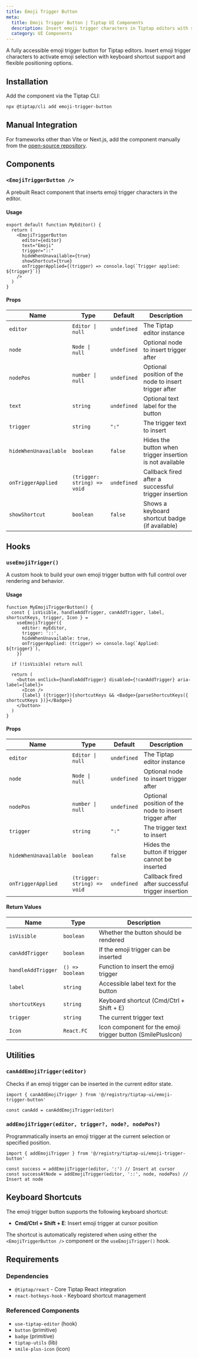 ```yaml
---
title: Emoji Trigger Button
meta:
  title: Emoji Trigger Button | Tiptap UI Components
  description: Insert emoji trigger characters in Tiptap editors with smart positioning, customizable triggers, keyboard shortcuts, and accessibility support.
  category: UI Components
---
```



A fully accessible emoji trigger button for Tiptap editors. Insert emoji trigger characters to activate emoji selection with keyboard shortcut support and flexible positioning options.

<CodeDemo isScrollable src="https://template.tiptap.dev/preview/tiptap-ui/emoji-trigger-button" />

## Installation

Add the component via the Tiptap CLI:

```bash
npx @tiptap/cli add emoji-trigger-button
```

## Manual Integration

For frameworks other than Vite or Next.js, add the component manually from the [open-source repository](https://github.com/ueberdosis/tiptap-ui-components/tree/main/apps/web/src/components/tiptap-ui/code-block-button).

## Components

### `<EmojiTriggerButton />`

A prebuilt React component that inserts emoji trigger characters in the editor.

#### Usage

```tsx
export default function MyEditor() {
  return (
    <EmojiTriggerButton
      editor={editor}
      text="Emoji"
      trigger="::"
      hideWhenUnavailable={true}
      showShortcut={true}
      onTriggerApplied={(trigger) => console.log(`Trigger applied: ${trigger}`)}
    />
  )
}
```

#### Props

| Name                  | Type                        | Default     | Description                                              |
| --------------------- | --------------------------- | ----------- | -------------------------------------------------------- |
| `editor`              | `Editor \| null`            | `undefined` | The Tiptap editor instance                               |
| `node`                | `Node \| null`              | `undefined` | Optional node to insert trigger after                    |
| `nodePos`             | `number \| null`            | `undefined` | Optional position of the node to insert trigger after    |
| `text`                | `string`                    | `undefined` | Optional text label for the button                       |
| `trigger`             | `string`                    | `":"`       | The trigger text to insert                               |
| `hideWhenUnavailable` | `boolean`                   | `false`     | Hides the button when trigger insertion is not available |
| `onTriggerApplied`    | `(trigger: string) => void` | `undefined` | Callback fired after a successful trigger insertion      |
| `showShortcut`        | `boolean`                   | `false`     | Shows a keyboard shortcut badge (if available)           |

## Hooks

### `useEmojiTrigger()`

A custom hook to build your own emoji trigger button with full control over rendering and behavior.

#### Usage

```tsx
function MyEmojiTriggerButton() {
  const { isVisible, handleAddTrigger, canAddTrigger, label, shortcutKeys, trigger, Icon } =
    useEmojiTrigger({
      editor: myEditor,
      trigger: '::',
      hideWhenUnavailable: true,
      onTriggerApplied: (trigger) => console.log(`Applied: ${trigger}`),
    })

  if (!isVisible) return null

  return (
    <button onClick={handleAddTrigger} disabled={!canAddTrigger} aria-label={label}>
      <Icon />
      {label} ({trigger}){shortcutKeys && <Badge>{parseShortcutKeys({ shortcutKeys })}</Badge>}
    </button>
  )
}
```

#### Props

| Name                  | Type                        | Default     | Description                                           |
| --------------------- | --------------------------- | ----------- | ----------------------------------------------------- |
| `editor`              | `Editor \| null`            | `undefined` | The Tiptap editor instance                            |
| `node`                | `Node \| null`              | `undefined` | Optional node to insert trigger after                 |
| `nodePos`             | `number \| null`            | `undefined` | Optional position of the node to insert trigger after |
| `trigger`             | `string`                    | `":"`       | The trigger text to insert                            |
| `hideWhenUnavailable` | `boolean`                   | `false`     | Hides the button if trigger cannot be inserted        |
| `onTriggerApplied`    | `(trigger: string) => void` | `undefined` | Callback fired after successful trigger insertion     |

#### Return Values

| Name               | Type            | Description                                                 |
| ------------------ | --------------- | ----------------------------------------------------------- |
| `isVisible`        | `boolean`       | Whether the button should be rendered                       |
| `canAddTrigger`    | `boolean`       | If the emoji trigger can be inserted                        |
| `handleAddTrigger` | `() => boolean` | Function to insert the emoji trigger                        |
| `label`            | `string`        | Accessible label text for the button                        |
| `shortcutKeys`     | `string`        | Keyboard shortcut (Cmd/Ctrl + Shift + E)                    |
| `trigger`          | `string`        | The current trigger text                                    |
| `Icon`             | `React.FC`      | Icon component for the emoji trigger button (SmilePlusIcon) |

## Utilities

### `canAddEmojiTrigger(editor)`

Checks if an emoji trigger can be inserted in the current editor state.

```tsx
import { canAddEmojiTrigger } from '@/registry/tiptap-ui/emoji-trigger-button'

const canAdd = canAddEmojiTrigger(editor)
```

### `addEmojiTrigger(editor, trigger?, node?, nodePos?)`

Programmatically inserts an emoji trigger at the current selection or specified position.

```tsx
import { addEmojiTrigger } from '@/registry/tiptap-ui/emoji-trigger-button'

const success = addEmojiTrigger(editor, ':') // Insert at cursor
const successAtNode = addEmojiTrigger(editor, '::', node, nodePos) // Insert at node
```

## Keyboard Shortcuts

The emoji trigger button supports the following keyboard shortcut:

- **Cmd/Ctrl + Shift + E**: Insert emoji trigger at cursor position

The shortcut is automatically registered when using either the `<EmojiTriggerButton />` component or the `useEmojiTrigger()` hook.

## Requirements

### Dependencies

- `@tiptap/react` - Core Tiptap React integration
- `react-hotkeys-hook` - Keyboard shortcut management

### Referenced Components

- `use-tiptap-editor` (hook)
- `button` (primitive)
- `badge` (primitive)
- `tiptap-utils` (lib)
- `smile-plus-icon` (icon)
